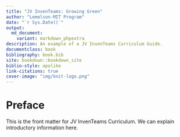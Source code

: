 ```yaml
--- 
title: "JV InvenTeams: Growing Green"
author: "Lemelson-MIT Program"
date: "`r Sys.Date()`"
output: 
  md_document:
    variant: markdown_phpextra
description: An example of a JV InvenTeams Curriculum Guide.
documentclass: book
bibliography: book.bib
site: bookdown::bookdown_site
biblio-style: apalike
link-citations: true
cover-image: "img/knit-logo.png"
---
```


# Preface {-}

This is the front matter for JV InvenTeams Curriculum. We can explain introductory information here.

